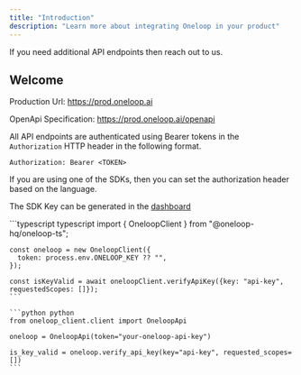 ```yaml
---
title: "Introduction"
description: "Learn more about integrating Oneloop in your product"
---
```


<Note>If you need additional API endpoints then reach out to us.</Note>

## Welcome

Production Url: https://prod.oneloop.ai

OpenApi Specification: https://prod.oneloop.ai/openapi

All API endpoints are authenticated using Bearer tokens in the `Authorization` HTTP header in the following format.

```
Authorization: Bearer <TOKEN>
```

If you are using one of the SDKs, then you can set the authorization header based on the language.

The SDK Key can be generated in the [dashboard](https://dashboard.oneloop.ai)

<CodeGroup>
    ```typescript typescript
    import { OneloopClient } from "@oneloop-hq/oneloop-ts";

    const oneloop = new OneloopClient({
      token: process.env.ONELOOP_KEY ?? "",
    });

    const isKeyValid = await oneloopClient.verifyApiKey({key: "api-key", requestedScopes: []});
    ```

    ```python python
    from oneloop_client.client import OneloopApi

    oneloop = OneloopApi(token="your-oneloop-api-key")

    is_key_valid = oneloop.verify_api_key(key="api-key", requested_scopes=[])
    ```

</CodeGroup>
